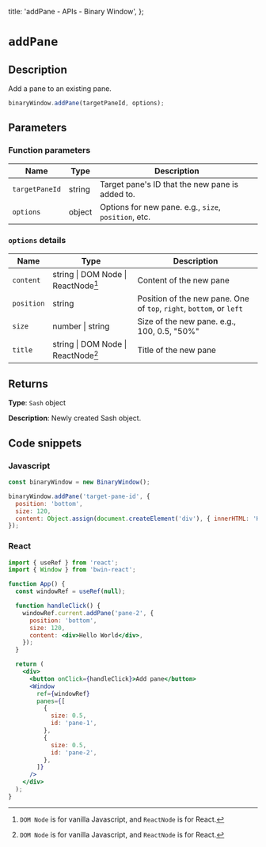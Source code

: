 
  title: 'addPane - APIs - Binary Window',
};

# `addPane`

## Description

Add a pane to an existing pane.

```js
binaryWindow.addPane(targetPaneId, options);
```

## Parameters

### Function parameters

| Name           | Type   | Description                                          |
| -------------- | ------ | ---------------------------------------------------- |
| `targetPaneId` | string | Target pane's ID that the new pane is added to.      |
| `options`      | object | Options for new pane. e.g., `size`, `position`, etc. |

### `options` details

| Name       | Type                                | Description                                                          |
| ---------- | ----------------------------------- | -------------------------------------------------------------------- |
| `content`  | string \| DOM Node \| ReactNode[^1] | Content of the new pane                                              |
| `position` | string                              | Position of the new pane. One of `top`, `right`, `bottom`, or `left` |
| `size`     | number \| string                    | Size of the new pane. e.g., 100, 0.5, "50%"                          |
| `title`    | string \| DOM Node \| ReactNode[^1] | Title of the new pane                                                |

[^1]: `DOM Node` is for vanilla Javascript, and `ReactNode` is for React.

## Returns

**Type**: `Sash` object

**Description**: Newly created Sash object.

## Code snippets

### Javascript

```js
const binaryWindow = new BinaryWindow();

binaryWindow.addPane('target-pane-id', {
  position: 'bottom',
  size: 120,
  content: Object.assign(document.createElement('div'), { innerHTML: 'Hello World' }),
});
```

### React

```jsx
import { useRef } from 'react';
import { Window } from 'bwin-react';

function App() {
  const windowRef = useRef(null);

  function handleClick() {
    windowRef.current.addPane('pane-2', {
      position: 'bottom',
      size: 120,
      content: <div>Hello World</div>,
    });
  }

  return (
    <div>
      <button onClick={handleClick}>Add pane</button>
      <Window
        ref={windowRef}
        panes={[
          {
            size: 0.5,
            id: 'pane-1',
          },
          {
            size: 0.5,
            id: 'pane-2',
          },
        ]}
      />
    </div>
  );
}
```
